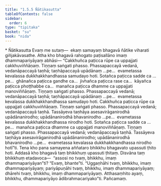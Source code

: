 ```yaml
---
title: "1.5.5 Ñātikasutta"
tableOfContents: false
sidebar:
  order: 6
type: "tipitaka"
basket: "su"
book: "nida"
---
```



<DynamicBreadcrumb />

<Paragraph type="center" book="nida">
* Ñātikasutta
</Paragraph>

<Division number="45" book="nida" bookNo="12" page="302">

<Paragraph number="325" book="nida">
Evaṃ me sutaṃ—  ekaṃ samayaṃ bhagavā ñātike viharati giñjakāvasathe. Atha kho bhagavā rahogato paṭisallāno imaṃ dhammapariyāyaṃ abhāsi—
</Paragraph>

<Paragraph number="326" book="nida">
“Cakkhuñca paṭicca rūpe ca uppajjati cakkhuviññāṇaṃ. Tiṇṇaṃ saṅgati phasso. Phassapaccayā vedanā, vedanāpaccayā taṇhā; taṇhāpaccayā upādānaṃ …pe…  evametassa kevalassa dukkhakkhandhassa samudayo hoti.
</Paragraph>

<Paragraph number="327" book="nida">
Sotañca paṭicca sadde ca …pe…  ghānañca paṭicca gandhe ca…  jivhañca paṭicca rase ca…  kāyañca paṭicca phoṭṭhabbe ca…  manañca paṭicca dhamme ca uppajjati manoviññāṇaṃ. Tiṇṇaṃ saṅgati phasso. Phassapaccayā vedanā; vedanāpaccayā taṇhā; taṇhāpaccayā upādānaṃ …pe…  evametassa kevalassa dukkhakkhandhassa samudayo hoti.
</Paragraph>

<Paragraph number="328" book="nida">
Cakkhuñca paṭicca rūpe ca uppajjati cakkhuviññāṇaṃ. Tiṇṇaṃ saṅgati phasso. Phassapaccayā vedanā; vedanāpaccayā taṇhā. Tassāyeva taṇhāya asesavirāganirodhā upādānanirodho; upādānanirodhā bhavanirodho …pe…  evametassa kevalassa dukkhakkhandhassa nirodho hoti.
</Paragraph>

<Paragraph number="329" book="nida">
Sotañca paṭicca sadde ca …pe…  manañca paṭicca dhamme ca uppajjati manoviññāṇaṃ. Tiṇṇaṃ saṅgati phasso. Phassapaccayā vedanā; vedanāpaccayā taṇhā. Tassāyeva taṇhāya asesavirāganirodhā upādānanirodho; upādānanirodhā bhavanirodho …pe…  evametassa kevalassa dukkhakkhandhassa nirodho hotī”ti.
</Paragraph>

<Paragraph number="330" book="nida">
Tena kho pana samayena aññataro bhikkhu bhagavato upassuti ṭhito hoti. Addasā kho bhagavā taṃ bhikkhuṃ upassuti ṭhitaṃ. Disvāna taṃ bhikkhuṃ etadavoca—  “assosi no tvaṃ, bhikkhu, imaṃ dhammapariyāyan”ti? “Evaṃ, bhante”ti. “Uggaṇhāhi tvaṃ, bhikkhu, imaṃ dhammapariyāyaṃ; pariyāpuṇāhi tvaṃ, bhikkhu, imaṃ dhammapariyāyaṃ; dhārehi tvaṃ, bhikkhu, imaṃ dhammapariyāyaṃ. Atthasaṃhito ayaṃ, bhikkhu, dhammapariyāyo ādibrahmacariyako”ti.

</Paragraph>
</Division>

<Paragraph number="331" type="center" book="nida">
Pañcamaṃ.
</Paragraph>